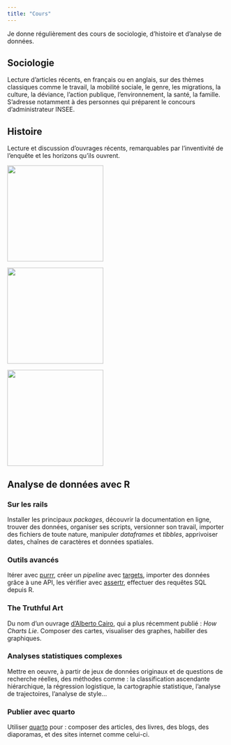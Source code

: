 ```yaml
---
title: "Cours"
---
```


Je donne régulièrement des cours de sociologie, d'histoire et d'analyse de données.

## Sociologie

Lecture d'articles récents, en français ou en anglais, sur des thèmes classiques comme le travail, la mobilité sociale, le genre, les migrations, la culture, la déviance, l'action publique, l'environnement, la santé, la famille. S'adresse notamment à des personnes qui préparent le concours d'administrateur INSEE.

## Histoire

Lecture et discussion d'ouvrages récents, remarquables par l'inventivité de l'enquête et les horizons qu'ils ouvrent.

::: {layout-ncol="3"}
![](http://www.editions-anacharsis.com/local/cache-vignettes/L168xH269/arton235-e7278.jpg?1683257302){width="220"}

![](https://www.tallandier.com/wp-content/uploads/2021/03/tombes-du-ciel-crg.jpg.webp){width="220"}

![](https://www.actes-sud.fr/sites/default/files/couvertures/9782330144135.jpg){width="220"}
:::

## Analyse de données avec R

### Sur les rails

Installer les principaux *packages*, découvrir la documentation en ligne, trouver des données, organiser ses scripts, versionner son travail, importer des fichiers de toute nature, manipuler *dataframes* et *tibbles*, apprivoiser dates, chaînes de caractères et données spatiales.

### Outils avancés

Itérer avec [purrr](https://purrr.tidyverse.org/), créer un *pipeline* avec [targets](https://books.ropensci.org/targets/), importer des données grâce à une API, les vérifier avec [assertr](https://cran.r-project.org/web/packages/assertr/vignettes/assertr.html), effectuer des requêtes SQL depuis R.

### The Truthful Art

Du nom d'un ouvrage [d'Alberto Cairo](https://albertocairo.com/), qui a plus récemment publié : *How Charts Lie*. Composer des cartes, visualiser des graphes, habiller des graphiques.

### Analyses statistiques complexes

Mettre en oeuvre, à partir de jeux de données originaux et de questions de recherche réelles, des méthodes comme : la classification ascendante hiérarchique, la régression logistique, la cartographie statistique, l'analyse de trajectoires, l'analyse de style...

### Publier avec quarto

Utiliser [quarto](https://quarto.org/) pour : composer des articles, des livres, des blogs, des diaporamas, et des sites internet comme celui-ci.
